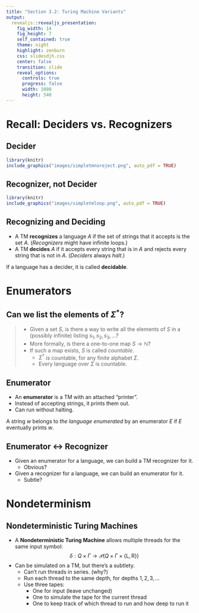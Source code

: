 ```yaml
---
title: "Section 3.2: Turing Machine Variants"
output: 
  revealjs::revealjs_presentation:
    fig_width: 14 
    fig_height: 7
    self_contained: true
    theme: night
    highlight: zenburn
    css: slidesdjh.css
    center: false
    transition: slide
    reveal_options:
      controls: true
      progress: false
      width: 1080
      height: 540
---
```


# Recall: Deciders vs. Recognizers

## Decider {data-transition="slide-in fade-out"}

```r
library(knitr)
include_graphics("images/simpletmnoreject.png", auto_pdf = TRUE)
```

## Recognizer, not Decider {data-transition="fade-in slide-out"}

```r
library(knitr)
include_graphics("images/simpletmloop.png", auto_pdf = TRUE)
```

## Recognizing and Deciding

- A TM **recognizes** a language $A$ if the set of strings that it accepts is the set $A$. (*Recognizers* might have infinite loops.)
- A TM **decides** $A$ if it accepts every string that is in $A$ and rejects every string that is not in $A$. (*Deciders* always *halt*.)

If a language has a decider, it is called **decidable**.

# Enumerators

## Can we list the elements of $\Sigma^\ast$?

>- Given a set $S$, is there a way to write all the elements of $S$ in a (possibly infinite) listing $s_1, s_2, s_3, \ldots$?
>- More formally, is there a one-to-one map $S \longrightarrow \mathbb{N}$?
>- If such a map exists, $S$ is called *countable*.
>    - $\Sigma^*$ is countable, for any finite alphabet $\Sigma$.
>    - Every language over $\Sigma$ is countable.

## Enumerator

- An **enumerator** is a TM with an attached "printer".
- Instead of accepting strings, it prints them out.
- Can run without halting.

A string $w$ belongs to *the language enumerated* by an enumerator $E$ if $E$ eventually prints $w$.

## Enumerator $\leftrightarrow$ Recognizer

- Given an enumerator for a language, we can build a TM recognizer for it.
    - Obvious?
- Given a recognizer for a language, we can build an enumerator for it.
    - Subtle?

# Nondeterminism

## Nondeterministic Turing Machines

- A **Nondeterministic Turing Machine** allows multiple threads for the same input symbol:
$$
\delta: Q \times \Gamma \longrightarrow \mathcal{P}(Q\times \Gamma \times \{\mathrm{L}, \mathrm{R}\})
$$
- Can be simulated on a TM, but there's a subtlety.
    - Can't run threads in series. (why?)
    - Run each thread to the same depth, for depths $1,2,3,\ldots$ 
    - Use three tapes:
        - One for input (leave unchanged)
        - One to simulate the tape for the current thread 
        - One to keep track of which thread to run and how deep to run it

